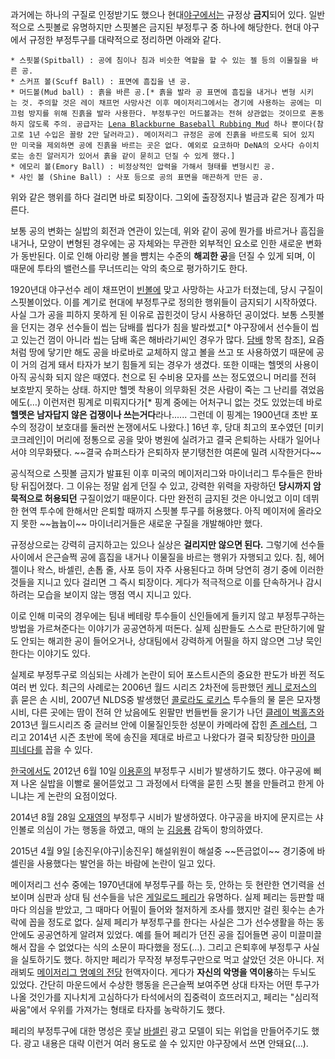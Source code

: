 {{{#!html
<iframe width="560" height="315" src="//www.youtube.com/embed/TPcvhsLJrM0" frameborder="0" allowfullscreen></iframe>
}}}

과거에는 하나의 구질로 인정받기도 했으나 현대[[야구]]에서는 규정상 '''금지'''되어 있다. 일반적으로 스핏볼로 유명하지만 스핏볼은 금지된 부정투구 중 하나에 해당한다. 현대 야구에서 규정한 부정투구를 대략적으로 정리하면 아래와 같다.

 * 스핏볼(Spitball) : 공에 침이나 침과 비슷한 역할을 할 수 있는 젤 등의 이물질을 바른 공.
 * 스커프 볼(Scuff Ball) : 표면에 흠집을 낸 공.
 * 머드볼(Mud ball) : 흙을 바른 공.[* 흙을 발라 공 표면에 흠집을 내거나 변형 시키는 것. 주의할 것은 레이 채프먼 사망사건 이후 메이저리그에서는 경기에 사용하는 공에는 미끄럼 방지를 위해 진흙을 발라 사용한다. 부정투구인 머드볼과는 전혀 상관없는 것이므로 혼동하지 않도록 주의. 공급자는 [http://baseballrubbingmud.com/ Lena Blackburne Baseball Rubbing Mud] 하나 뿐이다(참고로 1년 수입은 꼴랑 2만 달러라고). 메이저리그 규정은 공에 진흙을 바르도록 되어 있지만 미국을 제외하면 공에 진흙을 바르는 곳은 없다. 예외로 요코하마 DeNA의 오사다 슈이치로는 송진 알러지가 있어서 흙을 같이 묻히고 던질 수 있게 했다.]
 * 에모리 볼(Emory Ball) : 비정상적인 압력을 가해서 형태를 변형시킨 공.
 * 샤인 볼 (Shine Ball) : 사포 등으로 공의 표면을 매끈하게 만든 공.

위와 같은 행위를 하다 걸리면 바로 퇴장이다. 그외에 출장정지나 벌금과 같은 징계가 따른다.

보통 공의 변화는 실밥의 회전과 연관이 있는데, 위와 같이 공에 뭔가를 바르거나 흠집을 내거나, 모양이 변형된 경우에는 공 자체와는 무관한 외부적인 요소로 인한 새로운 변화가 동반된다. 이로 인해 아리랑 볼을 뺨치는 수준의 '''해괴한 공'''을 던질 수 있게 되며, 이 때문에 투타의 밸런스를 무너뜨리는 악의 축으로 평가하기도 한다.

1920년대 야구선수 레이 채프먼이 [[빈볼]]에 맞고 사망하는 사고가 터졌는데, 당시 구질이 스핏볼이었다. 이를 계기로 현대에 부정투구로 정의한 행위들이 금지되기 시작하였다. 사실 그가 공을 피하지 못하게 된 이유로 꼽힌것이 당시 사용하던 공이었다. 보통 스핏볼을 던지는 경우 선수들이 씹는 담배를 씹다가 침을 발라썼고[* 야구장에서 선수들이 씹고 있는건 껌이 아니라 씹는 담배 혹은 해바라기씨인 경우가 많다. [[담배]] 항목 참조], 요즘처럼 땅에 닿기만 해도 공을 바로바로 교체하지 않고 볼을 쓰고 또 사용하였기 때문에 공이 거의 검게 돼서 타자가 보기 힘들게 되는 경우가 생겼다. 또한 이때는 헬멧의 사용이 아직 공식화 되지 않은 때였다. 천으로 된 수비용 모자를 쓰는 정도였으니 머리를 전혀 보호받지 못하는 상태. 하지만 헬멧 착용이 의무화된 것은 사람이 죽는 그 난리를 겪었음에도(…) 이런저런 핑계로 미뤄지다가[* 핑계 중에는 어처구니 없는 것도 있었는데 바로 '''헬멧은 남자답지 않은 겁쟁이나 쓰는거다'''라나...... 그런데 이 핑계는 1900년대 초반 포수의 정강이 보호대를 둘러싼 논쟁에서도 나왔다.] 16년 후, 당대 최고의 포수였던 [미키 코크레인]이 머리에 정통으로 공을 맞아 병원에 실려가고 결국 은퇴하는 사태가 일어나서야 의무화됐다. ~~결국 슈퍼스타가 은퇴하자 분기탱천한 여론에 밀려 시작한거다~~

공식적으로 스핏볼 금지가 발표된 이후 미국의 메이저리그와 마이너리그 투수들은 한바탕 뒤집어졌다. 그 이유는 정말 쉽게 던질 수 있고, 강력한 위력을 자랑하던 '''당시까지 암묵적으로 허용되던''' 구질이었기 때문이다. 다만 완전히 금지된 것은 아니었고 이미 데뷔한 현역 투수에 한해서만 은퇴할 때까지 스핏볼 투구를 허용했다. 아직 메이저에 올라오지 못한 ~~늅늅이~~ 마이너리거들은 새로운 구질을 개발해야만 했다.

규정상으로는 강력히 금지하고는 있으나 실상은 '''걸리지만 않으면 된다.''' 그렇기에 선수들 사이에서 은근슬쩍 공에 흠집을 내거나 이물질을 바르는 행위가 자행되고 있다. 침, 헤어젤이나 왁스, 바셀린, 손톱 줄, 사포 등이 자주 사용된다고 하며 당연히 경기 중에 이러한 것들을 지니고 있다 걸리면 그 즉시 퇴장이다. 게다가 적극적으로 이를 단속하거나 감시하려는 모습을 보이지 않는 맹점 역시 지니고 있다.

이로 인해 미국의 경우에는 팀내 베테랑 투수들이 신인들에게 들키지 않고 부정투구하는 방법을 가르쳐준다는 이야기가 공공연하게 떠돈다. 실제 심판들도 스스로 판단하기에 말도 안되는 해괴한 공이 들어오거나, 상대팀에서 강력하게 어필을 하지 않으면 그냥 묵인한다는 이야기도 있다.

실제로 부정투구로 의심되는 사례가 논란이 되어 포스트시즌의 중요한 판도가 바뀐 적도 여러 번 있다. 최근의 사례로는 2006년 월드 시리즈 2차전에 등판했던 [[케니 로저스]]의 흙 묻은 손 시비, 2007년 NLDS중 발생했던 [[콜로라도 로키스]] 투수들의 물 묻은 모자챙 시비, 다른 곳에는 땀이 전혀 안 났음에도 왼팔만 번들번들 윤기가 나던 [[클레이 벅홀츠]]와 2013년 월드시리즈 중 글러브 안에 이물질인듯한 성분이 카메라에 잡힌 [[존 레스터]], 그리고 2014년 시즌 초반에 목에 송진을 제대로 바르고 나왔다가 결국 퇴장당한 [[마이클 피네다]]를 꼽을 수 있다.

[[한국]]에서도 2012년 6월 10일 [[이용훈]]의 부정투구 시비가 발생하기도 했다. 야구공에 삐져 나온 실밥을 이빨로 물어뜯었고 그 과정에서 타액을 묻힌 스핏 볼을 만들려고 한게 아니냐는 게 논란의 요점이었다.

2014년 8월 28일 [[오재영]]의 부정투구 시비가 발생하였다. 야구공을 바지에 문지르는 샤인볼로 의심이 가는 행동을 하였고, 매의 눈 [[김응룡]] 감독이 항의하였다.

2015년 4월 9일 [송진우(야구)|송진우] 해설위원이 해설중 ~~뜬금없이~~ 경기중에 바셀린을 사용했다는 발언을 하는 바람에 논란이 일고 있다.

메이저리그 선수 중에는 1970년대에 부정투구를 하는 듯, 안하는 듯 현란한 연기력을 선보이며 심판과 상대 팀 선수들을 낚은 [[게일로드 페리]]가 유명하다. 실제 페리는 등판할 때마다 의심을 받았고, 그 때마다 어필이 들어와 철저하게 조사를 했지만 걸린 횟수는 손가락에 꼽을 정도로 없다. 실제 페리가 부정투구를 한다는 사실은 그가 선수생활을 하는 동안에도 공공연하게 알려져 있었다. 예를 들어 페리가 던진 공을 집어들면 공이 미끌미끌해서 잡을 수 없었다는 식의 소문이 파다했을 정도(…). 그리고 은퇴후에 부정투구 사실을 실토하기도 했다. 하지만 페리가 무작정 부정투구만으로 먹고 살았던 것은 아니다. 저래뵈도 [[메이저리그 명예의 전당]] 헌액자이다. 게다가 '''자신의 악명을 역이용'''하는 두뇌도 있었다. 간단히 마운드에서 수상한 행동을 은근슬쩍 보여주면 상대 타자는 어떤 투구가 나올 것인가를 지나치게 고심하다가 타석에서의 집중력이 흐뜨러지고, 페리는 "심리적 싸움"에서 우위를 가져가는 형태로 타자를 농락하기도 했다.  

페리의 부정투구에 대한 명성은 훗날 [[바셀린]] 광고 모델이 되는 위업을 만들어주기도 했다. 광고 내용은 대략 이런거 여러 용도로 쓸 수 있지만 야구장에서 쓰면 안돼요(…).
